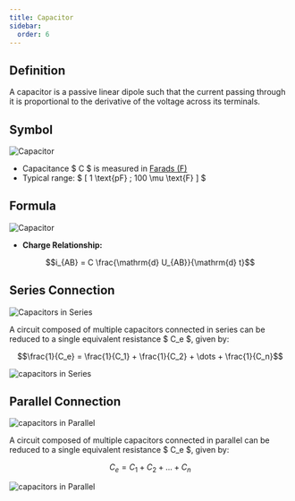 ```yaml
---
title: Capacitor
sidebar:
  order: 6
---
```




## **Definition**

A capacitor is a passive linear dipole such that the current passing through it is proportional to the derivative of the voltage across its terminals.

## **Symbol**


<div class="supercenter">
  <Image src={capacitor} alt="Capacitor" width={100} />
</div>

- Capacitance $ C $ is measured in [Farads (F)](https://en.wikipedia.org/wiki/Farad)
- Typical range: $ [ 1 \text{pF} ; 100 \mu \text{F} ] $

## **Formula**


<div class="supercenter">
  <Image src={capacitor_annotated} alt="Capacitor" width={200} />
</div>


- **Charge Relationship:**

```math
i_{AB} = C \frac{\mathrm{d} U_{AB}}{\mathrm{d} t}
```


## **Series Connection**


<div class="supercenter">

<Image src={capacitor_series} alt="Capacitors in Series" width={500} />

</div>

A circuit composed of multiple capacitors connected in series can be reduced to a single equivalent resistance $ C_e $, given by:

```math
\frac{1}{C_e} = \frac{1}{C_1} + \frac{1}{C_2} + \dots + \frac{1}{C_n}
```

<div class="supercenter">

<Image src={capacitor_series_equivalent} alt="capacitors in Series" width={200} />

</div>

## **Parallel Connection**


<div class="supercenter">

<Image src={capacitor_parallel} alt="capacitors in Parallel" width={320} />

</div>

A circuit composed of multiple capacitors connected in parallel can be reduced to a single equivalent resistance $ C_e $, given by:

```math
C_e = C_1 + C_2 + \dots + C_n
```


<div class="supercenter">

<Image src={capacitor_parallel_equivalent} alt="capacitors in Parallel" width={200} />

</div>